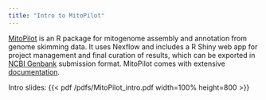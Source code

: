```yaml
---
title: "Intro to MitoPilot"
---
```

[MitoPilot](https://github.com/Smithsonian/MitoPilot) is an R package for mitogenome assembly and annotation from genome skimming data. It uses Nexflow and includes a R Shiny web app for project management and final curation of results, which can be exported in [NCBI Genbank](https://www.ncbi.nlm.nih.gov/genbank/) submission format. MitoPilot comes with extensive [documentation](https://smithsonian.github.io/MitoPilot/).

Intro slides: {{< pdf /pdfs/MitoPilot_intro.pdf width=100% height=800 >}}